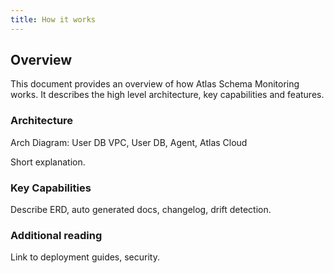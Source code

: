 ```yaml
---
title: How it works
---
```


## Overview

This document provides an overview of how Atlas Schema Monitoring works. It describes the high level architecture,
key capabilities and features.

### Architecture

Arch Diagram: User DB VPC, User DB, Agent, Atlas Cloud

Short explanation.

### Key Capabilities

Describe ERD, auto generated docs, changelog, drift detection.

### Additional reading

Link to deployment guides, security.